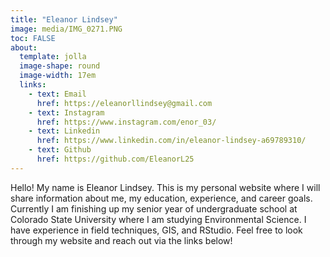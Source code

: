 ```yaml
---
title: "Eleanor Lindsey"
image: media/IMG_0271.PNG
toc: FALSE
about:
  template: jolla
  image-shape: round
  image-width: 17em
  links: 
    - text: Email
      href: https://eleanorllindsey@gmail.com
    - text: Instagram
      href: https://www.instagram.com/enor_03/
    - text: Linkedin
      href: https://www.linkedin.com/in/eleanor-lindsey-a69789310/
    - text: Github
      href: https://github.com/EleanorL25
---
```


Hello! My name is Eleanor Lindsey. This is my personal website where I will share information about me, my education, experience, and career goals. Currently I am finishing up my senior year of undergraduate school at Colorado State University where I am studying Environmental Science. I have experience in field techniques, GIS, and RStudio. Feel free to look through my website and reach out via the links below!
